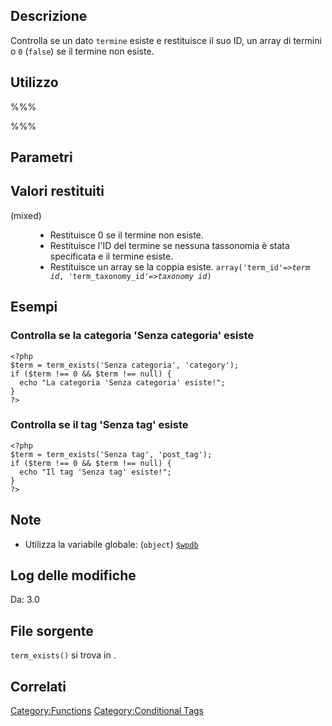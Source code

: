 {{Languages|
{{en|Function Reference/term_exists}}
{{it|Riferimento_funzioni/term_exists}}
}}
== Descrizione ==

Controlla se un dato <tt>termine</tt> esiste e restituisce il suo ID, un array di termini o <tt>0</tt> (<tt>false</tt>) se il termine non esiste.

== Utilizzo ==
%%%<?php term_exists( $term, $taxonomy, $parent ) ?>%%%

== Parametri ==
{{it:Parameter|$term|integer&#124;string|Il termine da controllare}}
{{it:Parameter|$taxonomy|string|Il nome della tassonomia da usare|opzionale|&#39;&#39;}}
{{it:Parameter|$parent|integer|ID del termine genitore sotto cui confinare la ricerca di esistenza|opzionale|0}}

== Valori restituiti ==
; (mixed)
:
:*Restituisce 0 se il termine non esiste.
:*Restituisce l'ID del termine se nessuna tassonomia è stata specificata e il termine esiste.
:*Restituisce un array se la coppia esiste. <tt>array('term_id'=>''term id'', 'term_taxonomy_id'=>''taxonomy id'')</tt>

== Esempi ==

=== Controlla se la categoria 'Senza categoria' esiste ===

<pre><?php
$term = term_exists('Senza categoria', 'category');
if ($term !== 0 && $term !== null) {
  echo "La categoria 'Senza categoria' esiste!";
}
?></pre>

=== Controlla se il tag 'Senza tag' esiste ===

<pre><?php
$term = term_exists('Senza tag', 'post_tag');
if ($term !== 0 && $term !== null) {
  echo "Il tag 'Senza tag' esiste!";
}
?></pre>

== Note ==
* Utilizza la variabile globale: (<tt>object</tt>) [[it:Riferimento classi/wpdb|<tt>$wpdb</tt>]]

== Log delle modifiche ==
Da: 3.0

== File sorgente ==
<!-- Need links to current source code files -->
<tt>term_exists()</tt> si trova in {{Trac|wp-includes/taxonomy.php}}.

== Correlati ==
{{Term Tags}}

{{Conditional Tags}}

{{it:Tag Footer}}

[[Category:Functions]]
[[Category:Conditional Tags]]
